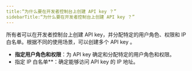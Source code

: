 ```yaml
---
title:“为什么要在开发者控制台上创建 API key ？”
sidebarTitle:“为什么要在开发者控制台上创建 API key ？”
---
```


所有者可以在开发者控制台上创建 API key，并分配特定的用户角色、权限和 IP 白名单。根据不同的使用场景，可以创建多个 API key 。

- **指定用户角色和权限**：为 API key 确定和分配特定的用户角色和权限。
- 指定 IP 白名单**：确定能够访问 API key 的 IP 地址。